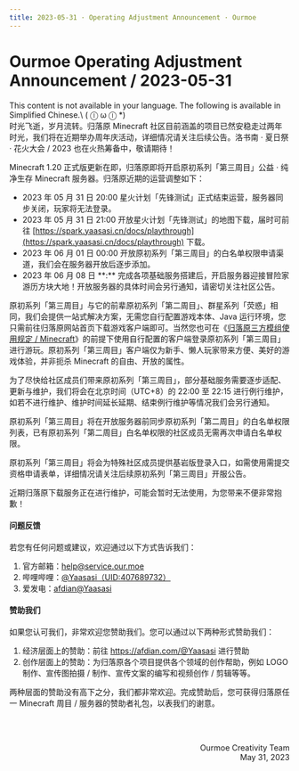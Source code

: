 ```yaml
---
title: 2023-05-31 · Operating Adjustment Announcement · Ourmoe
---
```




# Ourmoe Operating Adjustment Announcement / 2023-05-31

<Callout type="error" emoji="️🚫">
  This content is not available in your language. The following is available in Simplified Chinese.\
   ( ⓛ ω ⓛ &#42;)
</Callout>

<br />
时光飞逝，岁月流转。归落原 Minecraft 社区目前涵盖的项目已然安稳走过两年时光，我们将在近期举办周年庆活动，详细情况请关注后续公告。洛书南 · 夏日祭 · 花火大会 / 2023 也在火热筹备中，敬请期待！

Minecraft 1.20 正式版更新在即，归落原即将开启原初系列「第三周目」公益 · 纯净生存 Minecraft 服务器。归落原近期的运营调整如下：

- 2023 年 05 月 31 日 20:00 星火计划「先锋测试」正式结束运营，服务器同步关闭，玩家将无法登录。
- 2023 年 05 月 31 日 21:00 开放星火计划「先锋测试」的地图下载，届时可前往 [https://spark.yaasasi.cn/docs/playthrough](https://spark.yaasasi.cn/docs/playthrough) 下载。
- 2023 年 06 月 01 日 00:00 开放原初系列「第三周目」的白名单权限申请渠道，我们会在服务器开放后逐步添加。
- 2023 年 06 月 08 日 &#42;&#42;:&#42;&#42; 完成各项基础服务搭建后，开启服务器迎接冒险家游历方块大地！开放服务器的具体时间会另行通知，请密切关注社区公告。

原初系列「第三周目」与它的前辈原初系列「第二周目」、群星系列「荧惑」相同，我们会提供一站式解决方案，无需您自行配置游戏本体、Java 运行环境，您只需前往归落原网站首页下载游戏客户端即可。当然您也可在《[归落原三方模组使用规定 / Minecraft](../../docs/rules/allowed_modifications)》的前提下使用自行配置的客户端登录原初系列「第三周目」进行游玩。原初系列「第三周目」客户端仅为新手、懒人玩家带来方便、美好的游戏体验，并非扼杀 Minecraft 的自由、开放的属性。

为了尽快给社区成员们带来原初系列「第三周目」，部分基础服务需要逐步适配、更新与维护，我们将会在北京时间（UTC+8）的 22:00 至 22:15 进行例行维护，如若不进行维护、维护时间延长延期、结束例行维护等情况我们会另行通知。

原初系列「第三周目」将在开放服务器前同步原初系列「第二周目」的白名单权限列表，已有原初系列「第二周目」白名单权限的社区成员无需再次申请白名单权限。

原初系列「第三周目」将会为特殊社区成员提供基岩版登录入口，如需使用需提交资格申请表单，详细情况请关注后续原初系列「第三周目」开服公告。

近期归落原下载服务正在进行维护，可能会暂时无法使用，为您带来不便非常抱歉！


#### 问题反馈

若您有任何问题或建议，欢迎通过以下方式告诉我们：

1. 官方邮箱：help@service.our.moe
2. 哔哩哔哩：[@Yaasasi（UID:407689732）](https://space.bilibili.com/407689732)
3. 爱发电：[afdian@Yaasasi](https://afdian.com/@Yaasasi)


#### 赞助我们

如果您认可我们，非常欢迎您赞助我们。您可以通过以下两种形式赞助我们：

1. 经济层面上的赞助：前往 https://afdian.com/@Yaasasi 进行赞助
2. 创作层面上的赞助：为归落原各个项目提供各个领域的创作帮助，例如 LOGO 制作、宣传图拍摄 / 制作、宣传文案的编写和视频创作 / 剪辑等等。

两种层面的赞助没有高下之分，我们都非常欢迎。完成赞助后，您可获得归落原任一 Minecraft 周目 / 服务器的赞助者礼包，以表我们的谢意。


<br /><br /><p align="right">Ourmoe Creativity Team<br />May 31, 2023</p>